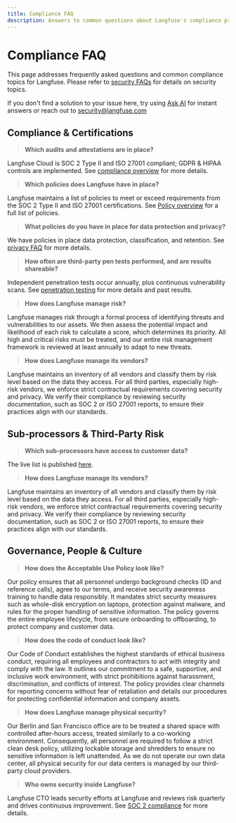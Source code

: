 ```yaml
---
title: Compliance FAQ
description: Answers to common questions about Langfuse's compliance practices.
---
```


# Compliance FAQ

This page addresses frequently asked questions and common compliance topics for Langfuse. Please refer to [security FAQs](/security/security-faq) for details on security topics.

If you don't find a solution to your issue here, try using [Ask AI](/docs/ask-ai) for instant answers or reach out to security@langfuse.com


## Compliance & Certifications

> **Which audits and attestations are in place?**

Langfuse Cloud is SOC 2 Type II and ISO 27001 compliant; GDPR & HIPAA controls are implemented. See [compliance overview](/security/soc2) for more details.

> **Which policies does Langfuse have in place?**

Langfuse maintains a list of policies to meet or exceed requirements from the SOC 2 Type II and ISO 27001 certifications. See [Policy overview](/security/policies) for a full list of policies.

> **What policies do you have in place for data protection and privacy?**

We have policies in place data protection, classification, and retention. See [privacy FAQ](/security/privacy-faq) for more details.

> **How often are third‑party pen tests performed, and are results shareable?**

Independent penetration tests occur annually, plus continuous vulnerability scans. See [penetration testing](/security/penetration-testing) for more details and past results.

> **How does Langfuse manage risk?**

Langfuse manages risk through a formal process of identifying threats and vulnerabilities to our assets. We then assess the potential impact and likelihood of each risk to calculate a score, which determines its priority. All high and critical risks must be treated, and our entire risk management framework is reviewed at least annually to adapt to new threats.

> **How does Langfuse manage its vendors?**

Langfuse maintains an inventory of all vendors and classify them by risk level based on the data they access. For all third parties, especially high-risk vendors, we enforce strict contractual requirements covering security and privacy. We verify their compliance by reviewing security documentation, such as SOC 2 or ISO 27001 reports, to ensure their practices align with our standards.


## Sub‑processors & Third‑Party Risk

> **Which sub‑processors have access to customer data?**

The live list is published [here](/security/subprocessors).

> **How does Langfuse manage its vendors?**

Langfuse maintains an inventory of all vendors and classify them by risk level based on the data they access. For all third parties, especially high-risk vendors, we enforce strict contractual requirements covering security and privacy. We verify their compliance by reviewing security documentation, such as SOC 2 or ISO 27001 reports, to ensure their practices align with our standards.


## Governance, People & Culture

> **How does the Acceptable Use Policy look like?**

Our policy ensures that all personnel undergo background checks (ID and reference calls), agree to our terms, and receive security awareness training to handle data responsibly. It mandates strict security measures such as whole-disk encryption on laptops, protection against malware, and rules for the proper handling of sensitive information. The policy governs the entire employee lifecycle, from secure onboarding to offboarding, to protect company and customer data.

> **How does the code of conduct look like?**

Our Code of Conduct establishes the highest standards of ethical business conduct, requiring all employees and contractors to act with integrity and comply with the law. It outlines our commitment to a safe, supportive, and inclusive work environment, with strict prohibitions against harassment, discrimination, and conflicts of interest. The policy provides clear channels for reporting concerns without fear of retaliation and details our procedures for protecting confidential information and company assets.

> **How does Langfuse manage physical security?**

Our Berlin and San Francisco office are to be treated a shared space with controlled after-hours access, treated similarly to a co-working environment. Consequently, all personnel are required to follow a strict clean desk policy, utilizing lockable storage and shredders to ensure no sensitive information is left unattended. As we do not operate our own data center, all physical security for our data centers is managed by our third-party cloud providers.

> **Who owns security inside Langfuse?**

Langfuse CTO leads security efforts at Langfuse and reviews risk quarterly and drives continuous improvement. See [SOC 2 compliance](/security/soc2) for more details.

